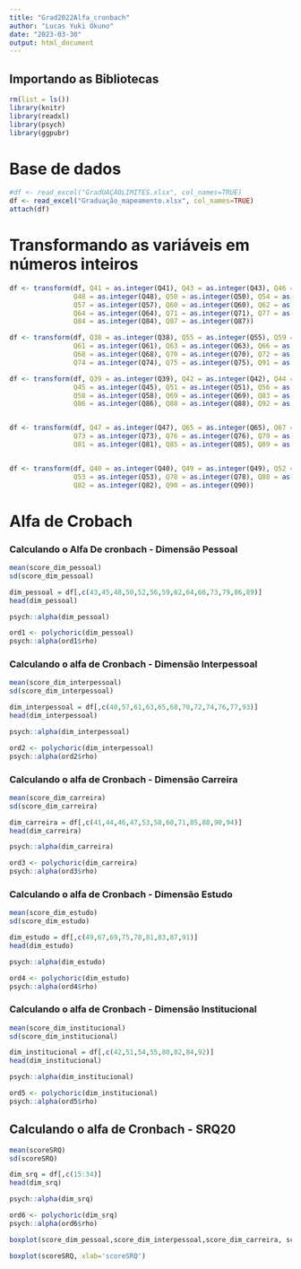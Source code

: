 ---
title: "Grad2022Alfa_cronbach"
author: "Lucas Yuki Okuno"
date: "2023-03-30"
output: html_document
---

## Importando as Bibliotecas

```{r}
rm(list = ls())
library(knitr)
library(readxl)
library(psych)
library(ggpubr)
```

# Base de dados

```{r}
#df <- read_excel("GradUAÇÃOLIMITES.xlsx", col_names=TRUE)
df <- read_excel("Graduação_mapeamento.xlsx", col_names=TRUE)
attach(df)

```

# Transformando as variáveis em números inteiros

```{r}
df <- transform(df, Q41 = as.integer(Q41), Q43 = as.integer(Q43), Q46 = as.integer(Q46),
                Q48 = as.integer(Q48), Q50 = as.integer(Q50), Q54 = as.integer(Q54),
                Q57 = as.integer(Q57), Q60 = as.integer(Q60), Q62 = as.integer(Q62),
                Q64 = as.integer(Q64), Q71 = as.integer(Q71), Q77 = as.integer(Q77), 
                Q84 = as.integer(Q84), Q87 = as.integer(Q87))

df <- transform(df, Q38 = as.integer(Q38), Q55 = as.integer(Q55), Q59 = as.integer(Q59),
                Q61 = as.integer(Q61), Q63 = as.integer(Q63), Q66 = as.integer(Q66),
                Q68 = as.integer(Q68), Q70 = as.integer(Q70), Q72 = as.integer(Q72),
                Q74 = as.integer(Q74), Q75 = as.integer(Q75), Q91 = as.integer(Q91))

df <- transform(df, Q39 = as.integer(Q39), Q42 = as.integer(Q42), Q44 = as.integer(Q44),
                Q45 = as.integer(Q45), Q51 = as.integer(Q51), Q56 = as.integer(Q56),
                Q58 = as.integer(Q58), Q69 = as.integer(Q69), Q83 = as.integer(Q83),
                Q86 = as.integer(Q86), Q88 = as.integer(Q88), Q92 = as.integer(Q92))


df <- transform(df, Q47 = as.integer(Q47), Q65 = as.integer(Q65), Q67 = as.integer(Q67),
                Q73 = as.integer(Q73), Q76 = as.integer(Q76), Q79 = as.integer(Q79),
                Q81 = as.integer(Q81), Q85 = as.integer(Q85), Q89 = as.integer(Q89))


df <- transform(df, Q40 = as.integer(Q40), Q49 = as.integer(Q49), Q52 = as.integer(Q52),
                Q53 = as.integer(Q53), Q78 = as.integer(Q78), Q80 = as.integer(Q80),
                Q82 = as.integer(Q82), Q90 = as.integer(Q90))

```

# Alfa de Crobach

### Calculando o Alfa De cronbach - Dimensão Pessoal

```{r,warning = FALSE, message = FALSE}

mean(score_dim_pessoal)
sd(score_dim_pessoal)

dim_pessoal = df[,c(43,45,48,50,52,56,59,62,64,66,73,79,86,89)]
head(dim_pessoal)

psych::alpha(dim_pessoal)

ord1 <- polychoric(dim_pessoal)
psych::alpha(ord1$rho)

```

### Calculando o alfa de Cronbach - Dimensão Interpessoal

```{r,warning = FALSE}

mean(score_dim_interpessoal)
sd(score_dim_interpessoal)

dim_interpessoal = df[,c(40,57,61,63,65,68,70,72,74,76,77,93)]
head(dim_interpessoal)

psych::alpha(dim_interpessoal)

ord2 <- polychoric(dim_interpessoal)
psych::alpha(ord2$rho)
```

### Calculando o alfa de Cronbach - Dimensão Carreira

```{r,warning = FALSE}

mean(score_dim_carreira)
sd(score_dim_carreira)

dim_carreira = df[,c(41,44,46,47,53,58,60,71,85,88,90,94)]
head(dim_carreira)

psych::alpha(dim_carreira)

ord3 <- polychoric(dim_carreira)
psych::alpha(ord3$rho)
```

### Calculando o alfa de Cronbach - Dimensão Estudo

```{r,warning = FALSE}

mean(score_dim_estudo)
sd(score_dim_estudo)

dim_estudo = df[,c(49,67,69,75,78,81,83,87,91)]
head(dim_estudo)

psych::alpha(dim_estudo)

ord4 <- polychoric(dim_estudo)
psych::alpha(ord4$rho)
```

### Calculando o alfa de Cronbach - Dimensão Institucional

```{r,warning = FALSE}

mean(score_dim_institucional)
sd(score_dim_institucional)

dim_institucional = df[,c(42,51,54,55,80,82,84,92)]
head(dim_institucional)

psych::alpha(dim_institucional)

ord5 <- polychoric(dim_institucional)
psych::alpha(ord5$rho)
```

## Calculando o alfa de Cronbach - SRQ20

```{r,warning = FALSE}

mean(scoreSRQ)
sd(scoreSRQ)

dim_srq = df[,c(15:34)]
head(dim_srq)

psych::alpha(dim_srq)

ord6 <- polychoric(dim_srq)
psych::alpha(ord6$rho)
```

```{r}
boxplot(score_dim_pessoal,score_dim_interpessoal,score_dim_carreira, score_dim_estudo, score_dim_institucional,main='Dimensões',  ylab ='score',legend=c('carreira','estudo','instituicção','interpessoal','pessoal'))

boxplot(scoreSRQ, xlab='scoreSRQ')
```
